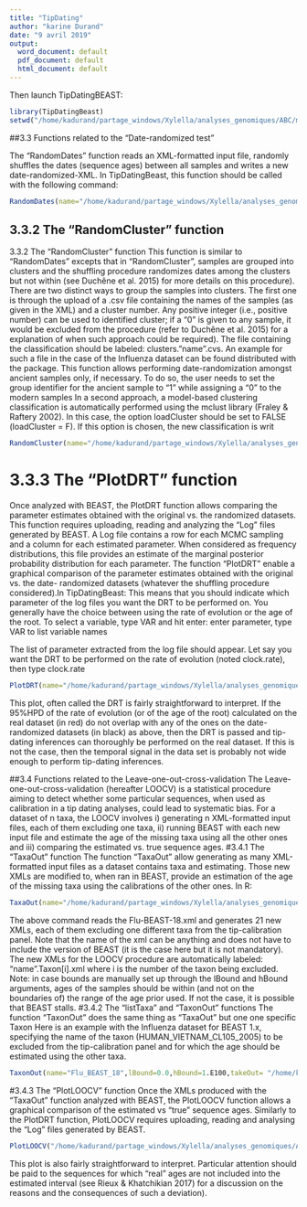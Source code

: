 ```yaml
---
title: "TipDating"
author: "karine Durand"
date: "9 avril 2019"
output:
  word_document: default
  pdf_document: default
  html_document: default
---
```

Then launch TipDatingBEAST:

```r
library(TipDatingBeast)
setwd("/home/kadurand/partage_windows/Xylella/analyses_genomiques/ABC/myscripts/Tip-Dating/TipDatingBeast/")
```

##3.3 Functions related to the "Date-randomized test"

The "RandomDates" function reads an XML-formatted input file, randomly shuffles the
dates (sequence ages) between all samples and writes a new date-randomized-XML. In
TipDatingBeast, this function should be called with the following command:


```r
RandomDates(name="/home/kadurand/partage_windows/Xylella/analyses_genomiques/ABC/myscripts/Tip-Dating/TipDatingBeast/example/Flu_BEAST_18",reps=20)
```

## 3.3.2 The "RandomCluster" function

3.3.2 The "RandomCluster" function
This function is similar to "RandomDates" excepts that in "RandomCluster", samples are
grouped into clusters and the shuffling procedure randomizes dates among the clusters but
not within (see Duchêne et al. 2015) for more details on this procedure). There are two
distinct ways to group the samples into clusters. The first one is through the upload of a
.csv file containing the names of the samples (as given in the XML) and a cluster number.
Any positive integer (i.e., positive number) can be used to identified cluster; if a "0" is given
to any sample, it would be excluded from the procedure (refer to Duchêne et al. 2015) for a
explanation of when such approach could be required). The file containing the
classification should be labeled: clusters."name".cvs. An example for such a file in the case
of the Influenza dataset can be found distributed with the package. This function allows
performing date-randomization amongst ancient samples only, if necessary. To do so, the
user needs to set the group identifier for the ancient sample to “1” while assigning a “0” to
the modern samples
In a second approach, a model-based clustering classification is automatically performed
using the mclust library (Fraley & Raftery 2002). In this case, the option loadCluster should
be set to FALSE (loadCluster = F). If this option is chosen, the new classification is writ

```r
RandomCluster(name="/home/kadurand/partage_windows/Xylella/analyses_genomiques/ABC/myscripts/Tip-Dating/TipDatingBeast/example/Flu_BEAST_232",reps=20,loadCluster=T)
```

# 3.3.3 The "PlotDRT" function
Once analyzed with BEAST, the PlotDRT function allows comparing the parameter
estimates obtained with the original vs. the randomized datasets. This function requires
uploading, reading and analyzing the "Log" files generated by BEAST. A Log file contains a
row for each MCMC sampling and a column for each estimated parameter. When
considered as frequency distributions, this file provides an estimate of the marginal
posterior probability distribution for each parameter. The function "PlotDRT" enable a
graphical comparison of the parameter estimates obtained with the original vs. the date-
randomized datasets (whatever the shuffling procedure considered).In TipDatingBeast:
This means that you should indicate which parameter of the log files you want the DRT to
be performed on. You generally have the choice between using the rate of evolution or the
age of the root. To select a variable, type VAR and hit enter:
enter parameter, type VAR to list variable names

The list of parameter extracted from the log file should appear. Let say you want the DRT to
be performed on the rate of evolution (noted clock.rate), then type clock.rate
```r
PlotDRT(name="/home/kadurand/partage_windows/Xylella/analyses_genomiques/ABC/myscripts/Tip-Dating/TipDatingBeast/RDT Logs/Flu_BEAST_18",reps=10,burnin=0.1)
```

This plot, often called the DRT is fairly straightforward to interpret. If the 95%HPD of the
rate of evolution (or of the age of the root) calculated on the real dataset (in red) do not
overlap with any of the ones on the date-randomized datasets (in black) as above, then the
DRT is passed and tip-dating inferences can thoroughly be performed on the real dataset. If
this is not the case, then the temporal signal in the data set is probably not wide enough to
perform tip-dating inferences.

##3.4 Functions related to the Leave-one-out-cross-validation
The Leave-one-out-cross-validation (hereafter LOOCV) is a statistical procedure aiming to
detect whether some particular sequences, when used as calibration in a tip dating
analyses, could lead to systematic bias.
For a dataset of n taxa, the LOOCV involves i) generating n XML-formatted input files, each
of them excluding one taxa, ii) running BEAST with each new input file and estimate the age
of the missing taxa using all the other ones and iii) comparing the estimated vs. true
sequence ages.
#3.4.1 The "TaxaOut" function
The function "TaxaOut" allow generating as many XML-formatted input files as a dataset
contains taxa and estimating. Those new XMLs are modified to, when ran in BEAST, provide
an estimation of the age of the missing taxa using the calibrations of the other ones. In R:
```r
TaxaOut(name="/home/kadurand/partage_windows/Xylella/analyses_genomiques/ABC/myscripts/Tip-Dating/TipDatingBeast/example/Flu_BEAST_18",lBound=0.0, hBound=1.E100)
```

The above command reads the Flu-BEAST-18.xml and generates 21 new XMLs, each of
them excluding one different taxa from the tip-calibration panel. Note that the name of the
xml can be anything and does not have to include the version of BEAST (it is the case here
but it is not mandatory). The new XMLs for the LOOCV procedure are automatically
labeled: "name".Taxon[i].xml where i is the number of the taxon being excluded.
Note: in case bounds are manually set up through the lBound and hBound arguments, ages of
the samples should be within (and not on the boundaries of) the range of the age prior used. If
not the case, it is possible that BEAST stalls.
#3.4.2 The "listTaxa" and "TaxonOut" functions
The function "TaxonOut" does the same thing as "TaxaOut" but one one specific Taxon
Here is an example with the Influenza dataset for BEAST 1.x, specifying the name of the
taxon (HUMAN_VIETNAM_CL105_2005) to be excluded from the tip-calibration panel and
for which the age should be estimated using the other taxa.

```r
TaxonOut(name="Flu_BEAST_18",lBound=0.0,hBound=1.E100,takeOut= "/home/kadurand/partage_windows/Xylella/analyses_genomiques/ABC/myscripts/Tip-Dating/TipDatingBeast/example/HUMAN_VIETNAM_CL105_2005")
```

#3.4.3 The "PlotLOOCV" function
Once the XMLs produced with the "TaxaOut" function analyzed with BEAST, the PlotLOOCV
function allows a graphical comparison of the estimated vs "true" sequence ages. Similarly
to the PlotDRT function, PlotLOOCV requires uploading, reading and analysing the "Log"
files generated by BEAST.

```r
PlotLOOCV("/home/kadurand/partage_windows/Xylella/analyses_genomiques/ABC/myscripts/Tip-Dating/TipDatingBeast/LOOCV logs/Flu_BEAST_18",burnin=0.1)
```
This plot is also fairly straightforward to interpret. Particular attention should be paid to
the sequences for which "real" ages are not included into the estimated interval (see Rieux
& Khatchikian 2017) for a discussion on the reasons and the consequences of such a
deviation).

